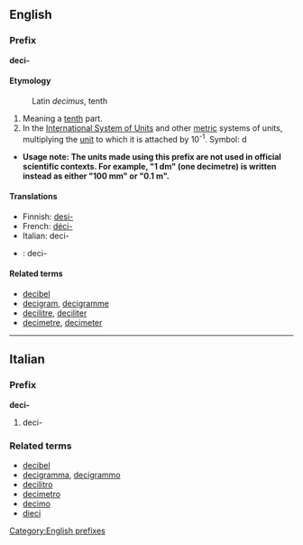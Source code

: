 ==English==
===Prefix===
'''deci-'''

====Etymology====
:Latin ''decimus'', tenth

#Meaning a [[tenth]] part.
#In the [[International System of Units]] and other [[metric]] systems of units, multiplying the [[unit]] to which it is attached by 10<sup>-1</sup>. Symbol: d
*'''Usage note: The units made using this prefix are not used in official scientific contexts.  For example, "1 dm" (one decimetre) is written instead as either "100 mm" or "0.1 m".'''

====Translations====
*Finnish: [[desi-]]
*French: [[déci-]]
*Italian: deci-
*{{sv}}: deci-

====Related terms====
*[[decibel]]
*[[decigram]], [[decigramme]]
*[[decilitre]], [[deciliter]]
*[[decimetre]], [[decimeter]]

----
==Italian==
===Prefix===
'''deci-'''

#deci-

===Related terms===
*[[decibel]]
*[[decigramma]], [[decigrammo]]
*[[decilitro]]
*[[decimetro]]
*[[decimo]]
*[[dieci]]

[[Category:English prefixes]]